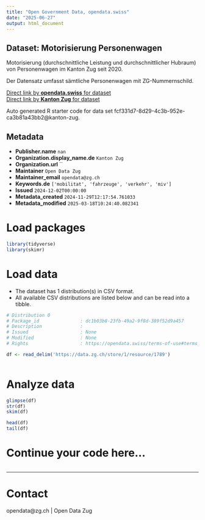 ```yaml
---
title: "Open Government Data, opendata.swiss"
date: "2025-06-27"
output: html_document
---
```


## Dataset: Motorisierung Personenwagen

Motorisierung (durchschnittliche Leistung und durchschnittlicher Hubraum) von Personenwagen im Kanton Zug seit 2020.

Der Datensatz umfasst sämtliche Personenwagen mit ZG-Nummernschild.

[Direct link by **opendata.swiss** for dataset](https://opendata.swiss/de/dataset/motorisierung-personenwagen)<br>
[Direct link by **Kanton Zug** for dataset]()

Auto generated R starter code for data set fcf331d7-8d29-4c3b-952e-ca3b81a43bb2@kanton-zug.

## Metadata

- **Publisher.name** `nan`
- **Organization.display_name.de** `Kanton Zug`
- **Organization.url** ``
- **Maintainer** `Open Data Zug`
- **Maintainer_email** `opendata@zg.ch`
- **Keywords.de** `['mobilitat', 'fahrzeuge', 'verkehr', 'miv']`
- **Issued** `2024-12-02T00:00:00`
- **Metadata_created** `2024-11-29T12:17:54.761033`
- **Metadata_modified** `2025-03-18T10:24:40.082341`


# Load packages

```r

library(tidyverse)
library(skimr)

```

# Load data

-   The dataset has 1 distribution(s) in CSV format.
-   All available CSV distributions are listed below and can be read into a tibble.

```r

# Distribution 0
# Package_id               : dc1b03b8-23fb-49a2-9f8d-389f52d9a457
# Description              : 
# Issued                   : None
# Modified                 : None
# Rights                   : https://opendata.swiss/terms-of-use#terms_by

df <- read_delim('https://data.zg.ch/store/1/resource/1789')



```

# Analyze data

```r

glimpse(df)
str(df)
skim(df)

head(df)
tail(df)

```

# Continue your code here...

```r

```

------------------------------------------------------------------------

# Contact

opendata@zg.ch | Open Data Zug
